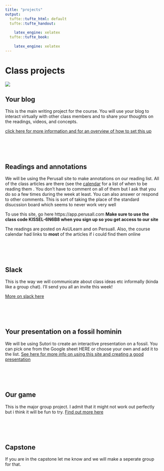 ```yaml
---
title: "projects"
output:
  tufte::tufte_html: default
  tufte::tufte_handout:
    
    latex_engine: xelatex
  tufte::tufte_book:
    
    latex_engine: xelatex
---
```


# Class projects


![](https://images-na.ssl-images-amazon.com/images/I/61ycvDD3C2L._AC_SY355_.jpg) 

## Your blog 

This is the main writing project for the course. You will use your blog to interact virtually  with other class members and to share your thoughts on the readings, videos, and concepts. 


[click here for more information and for an overview of how to set this up](https://marckissel.github.io/Anthro_4320/blog_notes.html)


<br />
<br />
<br />

## Readings and annotations

We will be using the Perusall site to make annotations on our reading list.  All of the class articles are there (see the [calendar](https://marckissel.github.io/Anthro_4320/calendar.html) for a list of when to be reading them . You don't have to comment  on all of them but I ask that you do so a few times during the week at least. You can also answer or respond to other comments. This is sort of taking the place of the standard disucssion board which seems to never work very well 

To use this site, go here https://app.perusall.com  **Make sure to use the class code KISSEL-6N6B8 when you sign up so you get access to our site**


The readings are posted on AsULearn and on Persuall. Also, the course calendar had links to **most** of the articles if i could find them online

<br />
<br />
<br />

## Slack

This is the way we will communicate about class ideas etc informally (kinda like a group chat). I'll send you all an invite this week! 

[More on slack here](https://slack.com/resources/using-slack/slack-tutorials)

<br />
<br />
<br />

## Your presentation on a fossil hominin

We will be using Sutori to create an interactive presentation on a fossil. You can pick one from the Google sheet HERE or choose your own and add it to the list. [See here for more info on using this site and creating a good presentation](https://marckissel.github.io/Anthro_4320/Sutori_presentation.html)

<br />
<br />
<br />

## Our game

This is the major group project. I admit that it might not work out perfectly but i think it will be fun to try. [Find out more here](https://marckissel.github.io/Anthro_4320/online_game_notes.html)


<br />
<br />
<br />

## Capstone

If you are in the capstone let me know and we will make a seperate group for that. 
